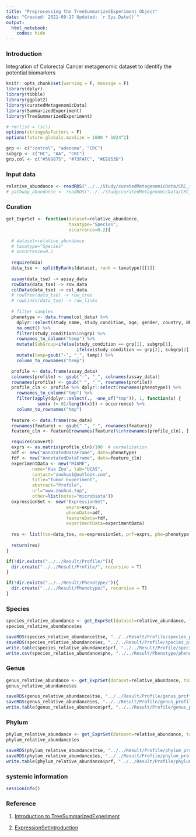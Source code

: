 ---
title: "Preprocessing the TreeSummarizedExperiment Object"
date: "Created: 2021-09-17 Updated: `r Sys.Date()`"
output: 
  html_notebook:
    codes: hide
---

### Introduction

Integration of Colorectal Cancer metagenomic dataset to identify the potential biomarkers

```{r setup, include=FALSE}
knitr::opts_chunk$set(warning = F, message = F)
library(dplyr)
library(tibble)
library(ggplot2)
library(curatedMetagenomicData)
library(SummarizedExperiment)
library(TreeSummarizedExperiment)

# rm(list = ls())
options(stringsAsFactors = F)
options(future.globals.maxSize = 1000 * 1024^2)

grp <- c("control", "adenoma", "CRC")
subgrp <- c("HC", "AA", "CRC")
grp.col <- c("#568875", "#73FAFC", "#EE853D")
```


### Input data
```{r}
relative_abundance <- readRDS("../../Study/curatedMetagenomicData/CRC_relative_abundance_Origin.RDS")
# pathway_abundance <- readRDS("../../Study/curatedMetagenomicData/CRC_pathway_abundance_Origin.RDS")
```


### Curation
```{r}
get_ExprSet <- function(dataset=relative_abundance,
                        taxatype="Species",
                        occurrence=0.2){
  
  # dataset=relative_abundance
  # taxatype="Species"
  # occurrence=0.2  
  
  require(mia)
  data_tse <- splitByRanks(dataset, rank = taxatype)[[1]]
  
  assay(data_tse) -> assay_data
  rowData(data_tse) -> row_data
  colData(data_tse) -> col_data
  # rowTree(data_tse) -> row_tree
  # rowLinks(data_tse) -> row_links
  
  # filter samples
  phenotype <- data.frame(col_data) %>%
    dplyr::select(study_name, study_condition, age, gender, country, BMI) %>%
    na.omit() %>%
    filter(study_condition%in%grp) %>%
    rownames_to_column("temp") %>%
    mutate(SubGroup=ifelse(study_condition == grp[1], subgrp[1], 
                           ifelse(study_condition == grp[2], subgrp[2], subgrp[3]))) %>%
    mutate(temp=gsub("-", "_", temp)) %>%
    column_to_rownames("temp")

  profile <- data.frame(assay_data)
  colnames(profile) <- gsub("-", "_", colnames(assay_data))
  rownames(profile) <- gsub(" ", "_", rownames(profile))
  profile_cln <- profile %>% dplyr::select(rownames(phenotype)) %>%
    rownames_to_column("tmp") %>%
    filter(apply(dplyr::select(., -one_of("tmp")), 1, function(x) {
            sum(x != 0)/length(x)}) > occurrence) %>%
    column_to_rownames("tmp")    
    
  feature <- data.frame(row_data) 
  rownames(feature) <- gsub(" ", "_", rownames(feature))
  feature_cln <- feature[rownames(feature)%in%rownames(profile_cln), ]

  require(convert)
  exprs <- as.matrix(profile_cln)/100  # normalization
  adf <- new("AnnotatedDataFrame", data=phenotype)
  fdf <- new("AnnotatedDataFrame", data=feature_cln)
  experimentData <- new("MIAME",
          name="Hua Zou", lab="UCAS",
          contact="zouhua1@outlook.com",
          title="Tumor Experiment",
          abstract="Profile",
          url="www.zouhua.top",
          other=list(notes="microbiota"))
  expressionSet <- new("ExpressionSet",
                       exprs=exprs,
                       phenoData=adf,
                       featureData=fdf,
                       experimentData=experimentData)
  
  res <- list(tse=data_tse, es=expressionSet, prf=exprs, phe=phenotype)
  
  return(res)
}

if(!dir.exists("../../Result/Profile/")){
  dir.create("../../Result/Profile/", recursive = T)
}

if(!dir.exists("../../Result/Phenotype/")){
  dir.create("../../Result/Phenotype/", recursive = T)
}
```


### Species
```{r}
species_relative_abundance <- get_ExprSet(dataset=relative_abundance, taxatype="Species")
species_relative_abundance$es

saveRDS(species_relative_abundance$tse, "../../Result/Profile/species_profile_TSE.RDS")
saveRDS(species_relative_abundance$es, "../../Result/Profile/species_profile.RDS")
write.table(species_relative_abundance$prf, "../../Result/Profile/species_profile.tsv", quote = F, row.names = T, sep = "\t")
write.csv(species_relative_abundance$phe, "../../Result/Phenotype/phenotype.csv", row.names = T, sep = "\t")
```

### Genus
```{r}
genus_relative_abundance <- get_ExprSet(dataset=relative_abundance, taxatype="Genus")
genus_relative_abundance$es

saveRDS(genus_relative_abundance$tse, "../../Result/Profile/genus_profile_TSE.RDS")
saveRDS(genus_relative_abundance$es, "../../Result/Profile/genus_profile.RDS")
write.table(genus_relative_abundance$prf, "../../Result/Profile/genus_profile.tsv", quote = F, row.names = T, sep = "\t")
```


### Phylum
```{r}
phylum_relative_abundance <- get_ExprSet(dataset=relative_abundance, taxatype="Phylum")
phylum_relative_abundance$es

saveRDS(phylum_relative_abundance$tse, "../../Result/Profile/phylum_profile_TSE.RDS")
saveRDS(phylum_relative_abundance$es, "../../Result/Profile/phylum_profile.RDS")
write.table(phylum_relative_abundance$prf, "../../Result/Profile/phylum_profile.tsv", quote = F, row.names = T, sep = "\t")
```


### systemic information
```{r}
sessionInfo()
```


### Reference

1. [Introduction to TreeSummarizedExperiment](https://www.bioconductor.org/packages/release/bioc/vignettes/TreeSummarizedExperiment/inst/doc/Introduction_to_treeSummarizedExperiment.html)

2. [ExpressionSetIntroduction](http://www.bioconductor.org/packages/release/bioc/vignettes/Biobase/inst/doc/ExpressionSetIntroduction.pdf)
